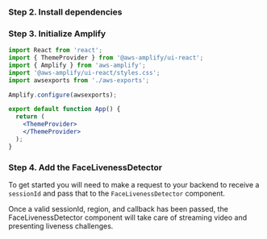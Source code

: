 
### Step 2. Install dependencies

<InstallScripts component='liveness' />

### Step 3. Initialize Amplify

```jsx
import React from 'react';
import { ThemeProvider } from '@aws-amplify/ui-react';
import { Amplify } from 'aws-amplify';
import '@aws-amplify/ui-react/styles.css';
import awsexports from './aws-exports';

Amplify.configure(awsexports);

export default function App() {
  return (
    <ThemeProvider>
    </ThemeProvider>
  );
}
```

### Step 4. Add the FaceLivenessDetector

To get started you will need to make a request to your backend to receive a `sessionId` and pass that to the `FaceLivenessDetector` component.

Once a valid sessionId, region, and callback has been passed, the FaceLivenessDetector component will take care of streaming video and presenting liveness challenges.

```tsx file=./QuickStartReact.tsx
```

